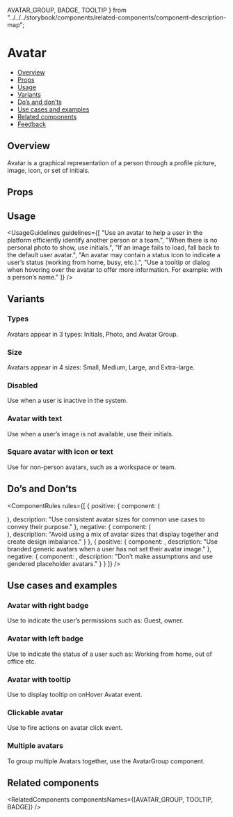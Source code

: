   AVATAR_GROUP,
  BADGE,
  TOOLTIP
} from "../../../storybook/components/related-components/component-description-map";

<Meta of={AvatarStories} />


# Avatar

- [Overview](#overview)
- [Props](#props)
- [Usage](#usage)
- [Variants](#variants)
- [Do’s and don’ts](#dos-and-donts)
- [Use cases and examples](#use-cases-and-examples)
- [Related components](#related-components)
- [Feedback](#feedback)

## Overview

Avatar is a graphical representation of a person through a profile picture, image, icon, or set of initials.

<Canvas>
  <Story of={AvatarStories.Overview} />
</Canvas>

## Props

<PropsTable />

## Usage

<UsageGuidelines
  guidelines={[
    "Use an avatar to help a user in the platform efficiently identify another person or a team.",
    "When there is no personal photo to show, use initials.",
    "If an image fails to load, fall back to the default user avatar.",
    "An avatar may contain a status icon to indicate a user’s status (working from home, busy, etc.).",
    "Use a tooltip or dialog when hovering over the avatar to offer more information. For example: with a person’s name."
  ]}
/>

<TipMultipleAvatarsTogether />

## Variants

### Types

Avatars appear in 3 types: Initials, Photo, and Avatar Group.

<Canvas>
  <Story of={AvatarStories.Types} />
</Canvas>

### Size

Avatars appear in 4 sizes: Small, Medium, Large, and Extra-large.

<Canvas>
  <Story of={AvatarStories.Size} />
</Canvas>

### Disabled

Use when a user is inactive in the system.

<Canvas>
  <Story of={AvatarStories.Disable} />
</Canvas>

### Avatar with text

Use when a user’s image is not available, use their initials.

<Canvas>
  <Story of={AvatarStories.AvatarWithText} />
</Canvas>

### Square avatar with icon or text

Use for non-person avatars, such as a workspace or team.

<Canvas>
  <Story of={AvatarStories.SquareAvatar} />
</Canvas>

## Do’s and Don’ts

<ComponentRules
  rules={[
    {
      positive: {
        component: (
          <div className="monday-storybook-avatar_multiple">
            <Avatar className="multiple-avatar" size={Avatar.sizes.LARGE} src={person1} type={Avatar.types.IMG} />
            <Avatar className="multiple-avatar" size={Avatar.sizes.LARGE} src={person2} type={Avatar.types.IMG} />
            <Avatar className="multiple-avatar" size={Avatar.sizes.LARGE} src={person3} type={Avatar.types.IMG} />
          </div>
        ),
        description: "Use consistent avatar sizes for common use cases to convey their purpose."
      },
      negative: {
        component: (
          <div className="monday-storybook-avatar_multiple-reverse">
            <Avatar
              className="multiple-reverse-avatar"
              size={Avatar.sizes.SMALL}
              src={person1}
              type={Avatar.types.IMG}
            />
            <Avatar
              className="multiple-reverse-avatar"
              size={Avatar.sizes.MEDIUM}
              src={person2}
              type={Avatar.types.IMG}
            />
            <Avatar
              className="multiple-reverse-avatar"
              size={Avatar.sizes.LARGE}
              src={person3}
              type={Avatar.types.IMG}
            />
          </div>
        ),
        description: "Avoid using a mix of avatar sizes that display together and create design imbalance."
      }
    },
    {
      positive: {
        component: <Avatar src={maleIcon} type={Avatar.types.IMG} />,
        description: "Use branded generic avatars when a user has not set their avatar image."
      },
      negative: {
        component: <Avatar src={femaleIcon} type={Avatar.types.IMG} />,
        description: "Don’t make assumptions and use gendered placeholder avatars."
      }
    }
  ]}
/>

## Use cases and examples

### Avatar with right badge

Use to indicate the user’s permissions such as: Guest, owner.

<Canvas>
  <Story of={AvatarStories.AvatarWithRightBadge} />
</Canvas>

### Avatar with left badge

Use to indicate the status of a user such as: Working from home, out of office etc.

<Canvas>
  <Story of={AvatarStories.AvatarWithLeftBadge} />
</Canvas>

### Avatar with tooltip

Use to display tooltip on onHover Avatar event.

<Canvas>
  <Story of={AvatarStories.AvatarWithTooltip} />
</Canvas>

### Clickable avatar

Use to fire actions on avatar click event.

<Canvas>
  <Story of={AvatarStories.ClickableAvatar} />
</Canvas>

### Multiple avatars

To group multiple Avatars together, use the <StorybookLink page="Media/Avatar/AvatarGroup">AvatarGroup</StorybookLink> component.

<Canvas>
  <Story of={AvatarStories.MultipleAvatars} />
</Canvas>

## Related components

<RelatedComponents componentsNames={[AVATAR_GROUP, TOOLTIP, BADGE]} />

